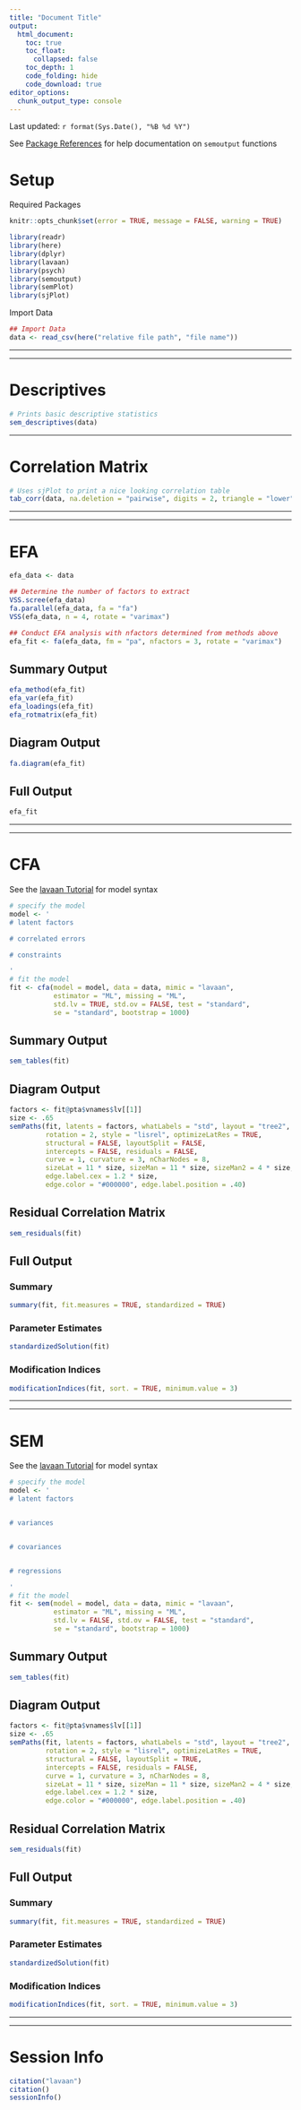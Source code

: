 ```yaml
---
title: "Document Title"
output: 
  html_document:
    toc: true
    toc_float:
      collapsed: false
    toc_depth: 1
    code_folding: hide
    code_download: true
editor_options: 
  chunk_output_type: console
---
```


Last updated: `r format(Sys.Date(), "%B %d %Y")`

See [Package References](https://dr-jt.github.io/semoutput/reference/index.html){target="_blank"} for help documentation on `semoutput` functions

# Setup

Required Packages

```r
knitr::opts_chunk$set(error = TRUE, message = FALSE, warning = TRUE)

library(readr)
library(here)
library(dplyr)
library(lavaan)
library(psych)
library(semoutput)
library(semPlot)
library(sjPlot)
```

Import Data

```r
## Import Data
data <- read_csv(here("relative file path", "file name"))
```

------------------------------------------------------------------------

------------------------------------------------------------------------

# Descriptives

```r
# Prints basic descriptive statistics
sem_descriptives(data)
```

------------------------------------------------------------------------

# Correlation Matrix

```r
# Uses sjPlot to print a nice looking correlation table
tab_corr(data, na.deletion = "pairwise", digits = 2, triangle = "lower")
```

------------------------------------------------------------------------

------------------------------------------------------------------------

# EFA {.tabset .tabset-pills}

```r
efa_data <- data

## Determine the number of factors to extract
VSS.scree(efa_data)
fa.parallel(efa_data, fa = "fa")
VSS(efa_data, n = 4, rotate = "varimax")

## Conduct EFA analysis with nfactors determined from methods above
efa_fit <- fa(efa_data, fm = "pa", nfactors = 3, rotate = "varimax")
```

## Summary Output

```r
efa_method(efa_fit)
efa_var(efa_fit)
efa_loadings(efa_fit)
efa_rotmatrix(efa_fit)
```

## Diagram Output

```r
fa.diagram(efa_fit)
```

## Full Output

```r
efa_fit
```

------------------------------------------------------------------------

------------------------------------------------------------------------

# CFA {.tabset .tabset-pills}

See the [lavaan Tutorial](https://lavaan.ugent.be/tutorial/index.html){target="_blank"} for model syntax

```r
# specify the model
model <- '
# latent factors

# correlated errors

# constraints

'
# fit the model
fit <- cfa(model = model, data = data, mimic = "lavaan", 
           estimator = "ML", missing = "ML", 
           std.lv = TRUE, std.ov = FALSE, test = "standard", 
           se = "standard", bootstrap = 1000)
```

## Summary Output

```r
sem_tables(fit)
```

## Diagram Output

```r
factors <- fit@pta$vnames$lv[[1]]
size <- .65
semPaths(fit, latents = factors, whatLabels = "std", layout = "tree2", 
         rotation = 2, style = "lisrel", optimizeLatRes = TRUE, 
         structural = FALSE, layoutSplit = FALSE,
         intercepts = FALSE, residuals = FALSE, 
         curve = 1, curvature = 3, nCharNodes = 8, 
         sizeLat = 11 * size, sizeMan = 11 * size, sizeMan2 = 4 * size, 
         edge.label.cex = 1.2 * size, 
         edge.color = "#000000", edge.label.position = .40)
```

## Residual Correlation Matrix

```r
sem_residuals(fit)
```

## Full Output

### Summary

```r
summary(fit, fit.measures = TRUE, standardized = TRUE)
```

### Parameter Estimates

```r
standardizedSolution(fit)
```

### Modification Indices

```r
modificationIndices(fit, sort. = TRUE, minimum.value = 3)
```

------------------------------------------------------------------------

------------------------------------------------------------------------

# SEM {.tabset .tabset-pills}

See the [lavaan Tutorial](https://lavaan.ugent.be/tutorial/index.html){target="_blank"} for model syntax

```r
# specify the model
model <- '
# latent factors


# variances


# covariances


# regressions

'
# fit the model
fit <- sem(model = model, data = data, mimic = "lavaan", 
           estimator = "ML", missing = "ML", 
           std.lv = FALSE, std.ov = FALSE, test = "standard", 
           se = "standard", bootstrap = 1000)
```

## Summary Output

```r
sem_tables(fit)
```

## Diagram Output

```r
factors <- fit@pta$vnames$lv[[1]]
size <- .65
semPaths(fit, latents = factors, whatLabels = "std", layout = "tree2", 
         rotation = 2, style = "lisrel", optimizeLatRes = TRUE, 
         structural = FALSE, layoutSplit = TRUE,
         intercepts = FALSE, residuals = FALSE, 
         curve = 1, curvature = 3, nCharNodes = 8, 
         sizeLat = 11 * size, sizeMan = 11 * size, sizeMan2 = 4 * size, 
         edge.label.cex = 1.2 * size, 
         edge.color = "#000000", edge.label.position = .40)
```

## Residual Correlation Matrix

```r
sem_residuals(fit)
```

## Full Output

### Summary

```r
summary(fit, fit.measures = TRUE, standardized = TRUE)
```

### Parameter Estimates

```r
standardizedSolution(fit)
```

### Modification Indices

```r
modificationIndices(fit, sort. = TRUE, minimum.value = 3)
```

------------------------------------------------------------------------

------------------------------------------------------------------------

# Session Info

```r
citation("lavaan")
citation()
sessionInfo()
```
